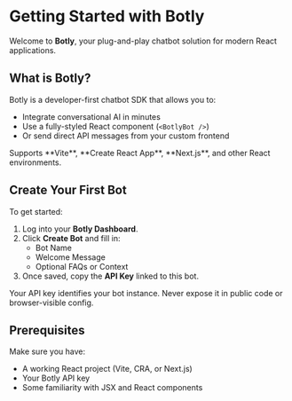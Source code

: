 

# Getting Started with Botly

Welcome to **Botly**, your plug-and-play chatbot solution for modern React applications.

<Divider />

## What is Botly?

Botly is a developer-first chatbot SDK that allows you to:

- Integrate conversational AI in minutes
- Use a fully-styled React component (`<BotlyBot />`)
- Or send direct API messages from your custom frontend

<Callout type="info" title="Works with All Frameworks">
Supports **Vite**, **Create React App**, **Next.js**, and other React environments.
</Callout>

<Divider />

## Create Your First Bot

To get started:

1. Log into your **Botly Dashboard**.
2. Click **Create Bot** and fill in:
   - Bot Name
   - Welcome Message
   - Optional FAQs or Context
3. Once saved, copy the **API Key** linked to this bot.

<Callout type="warning" title="Keep It Safe">
Your API key identifies your bot instance. Never expose it in public code or browser-visible config.
</Callout>

<Divider />

## Prerequisites

Make sure you have:

- A working React project (Vite, CRA, or Next.js)
- Your Botly API key
- Some familiarity with JSX and React components

<Divider />